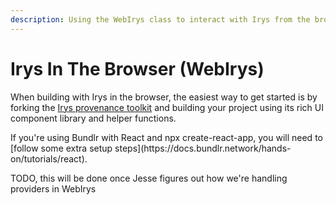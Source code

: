 ```yaml
---
description: Using the WebIrys class to interact with Irys from the browser
---
```



# Irys In The Browser (WebIrys)

When building with Irys in the browser, the easiest way to get started is by forking the [Irys provenance toolkit](/developer-docs/provenance-toolkit) and building your project using its rich UI component library and helper functions.

<Callout emoji="🚀">
	If you're using Bundlr with React and npx create-react-app, you will need to [follow some extra setup
	steps](https://docs.bundlr.network/hands-on/tutorials/react).
</Callout>

TODO, this will be done once Jesse figures out how we're handling providers in WebIrys
